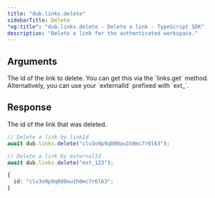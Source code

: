 ```yaml
---
title: "dub.links.delete"
sidebarTitle: Delete
"og:title": "dub.links.delete - Delete a link - TypeScript SDK"
description: "Delete a link for the authenticated workspace."
---
```


## Arguments

<ParamField body="linkId" type="string" required>
  The id of the link to delete. You can get this via the `links.get` method.
  Alternatively, you can use your `externalId` prefixed with `ext_`.
</ParamField>

## Response

<ResponseField name="id" type="string" required>
  The id of the link that was deleted.
</ResponseField>

<RequestExample>

```ts
// Delete a link by linkId
await dub.links.delete("clv3o9p9q000au1h0mc7r6l63");

// Delete a link by externalId
await dub.links.delete("ext_123");
```

</RequestExample>

<ResponseExample>

```ts
{
  id: "clv3o9p9q000au1h0mc7r6l63";
}
```

</ResponseExample>
